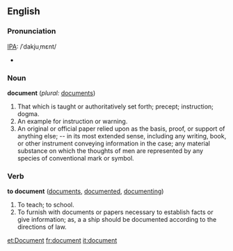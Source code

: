==English==
===Pronunciation===
[[w:IPA|IPA]]: /ˈdakjuˌmɛnt/
*{{audio|en-us-document.ogg|Audio (US)}}

===Noun===
'''document'''  (''plural:'' [[documents]])
#That which is taught or authoritatively set forth; precept; instruction; dogma.
#An example for instruction or warning.
#An original or official paper relied upon as the basis, proof, or support of anything else; -- in its most extended sense, including any writing, book, or other instrument conveying information in the case; any material substance on which the thoughts of men are represented by any species of conventional mark or symbol.

===Verb===
'''to document'''  ([[documents]], [[documented]], [[documenting]])
#To teach; to school.
#To furnish with documents or papers necessary to establish facts or give information; as, a a ship should be documented according to the directions of law.

[[et:Document]]
[[fr:document]]
[[it:document]]